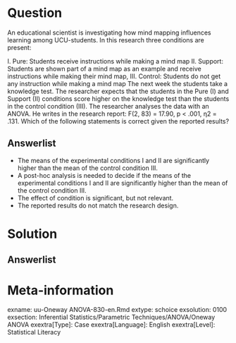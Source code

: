 Question
========
An educational scientist is investigating how mind mapping influences learning among UCU-students. In this research three conditions are present:

I. Pure: Students receive instructions while making a mind map
II. Support: Students are shown part of a mind map as an example and receive instructions while making their mind map, 
III. Control: Students do not get any instruction while making a mind map
The next week the students take a knowledge test. The researcher expects that the students in the Pure (I) and Support (II) conditions score higher on the knowledge test than the students in the control condition (III).
The researcher analyses the data with an ANOVA. He writes in the research report:
F(2, 83) = 17.90, p < .001, η2 = .131.
Which of the following statements is correct given the reported results?

  
Answerlist
----------
* The means of the experimental conditions I and II are significantly higher than the mean of the control condition III.
* A post-hoc analysis is needed to decide if the means of the experimental conditions I and II are significantly higher than the mean of the control condition III.
* The effect of condition is significant, but not relevant.
* The reported results do not match the research design. 



Solution
========
  


Answerlist
----------



Meta-information
================
exname: uu-Oneway ANOVA-830-en.Rmd
extype: schoice
exsolution: 0100
exsection: Inferential Statistics/Parametric Techniques/ANOVA/Oneway ANOVA
exextra[Type]: Case
exextra[Language]: English
exextra[Level]: Statistical Literacy
